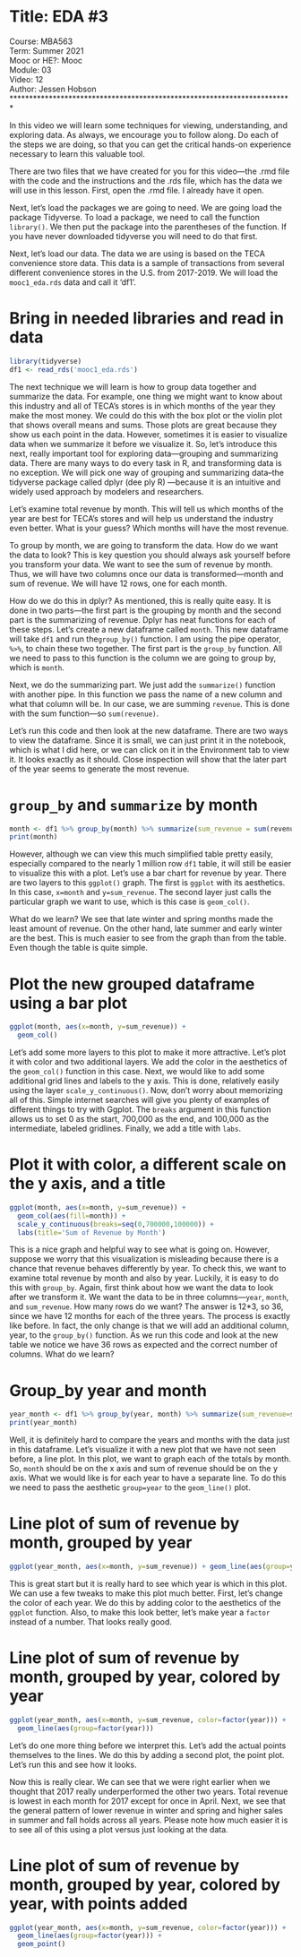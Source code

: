 # Title: EDA #3

Course: MBA563  
Term: Summer 2021  
Mooc or HE?: Mooc  
Module: 03  
Video: 12  
Author: Jessen Hobson  
************************************************************************

In this video we will learn some techniques for viewing, understanding, and exploring data. As always, we encourage you to follow along. Do each of the steps we are doing, so that you can get the critical hands-on experience necessary to learn this valuable tool. 

There are two files that we have created for you for this video—the .rmd file with the code and the instructions and the .rds file, which has the data we will use in this lesson. First, open the .rmd file. I already have it open.

Next, let’s load the packages we are going to need. We are going load the package Tidyverse. To load a package, we need to call the function `library()`. We then put the package into the parentheses of the function. If you have never downloaded tidyverse you will need to do that first. 

Next, let’s load our data. The data we are using is based on the TECA convenience store data. This data is a sample of transactions from several different convenience stores in the U.S. from 2017-2019. We will load the `mooc1_eda.rds` data and call it ‘df1’.

# Bring in needed libraries and read in data
```{r}
library(tidyverse)
df1 <- read_rds('mooc1_eda.rds')
```

The next technique we will learn is how to group data together and summarize the data. For example, one thing we might want to know about this industry and all of TECA’s stores is in which months of the year they make the most money. We could do this with the box plot or the violin plot that shows overall means and sums. Those plots are great because they show us each point in the data. However, sometimes it is easier to visualize data when we summarize it before we visualize it. So, let’s introduce this next, really important tool for exploring data—grouping and summarizing data. There are many ways to do every task in R, and transforming data is no exception. We will pick one way of grouping and summarizing data--the tidyverse package called dplyr (dee ply R) —because it is an intuitive and widely used approach by modelers and researchers.

Let’s examine total revenue by month. This will tell us which months of the year are best for TECA’s stores and will help us understand the industry even better. What is your guess? Which months will have the most revenue. 

To group by month, we are going to transform the data. How do we want the data to look? This is key question you should always ask yourself before you transform your data. We want to see the sum of revenue by month. Thus, we will have two columns once our data is transformed—month and sum of revenue. We will have 12 rows, one for each month.

How do we do this in dplyr? As mentioned, this is really quite easy. It is done in two parts—the first part is the grouping by month and the second part is the summarizing of revenue. Dplyr has neat functions for each of these steps. Let’s create a new dataframe called `month`. This new dataframe will take `df1` and run the` group_by()` function. I am using the pipe operator, `%>%`, to chain these two together. The first part is the `group_by` function. All we need to pass to this function is the column we are going to group by, which is `month`. 

Next, we do the summarizing part. We just add the `summarize()` function with another pipe. In this function we pass the name of a new column and what that column will be. In our case, we are summing `revenue`. This is done with the sum function—so `sum(revenue)`. 

Let’s run this code and then look at the new dataframe. There are two ways to view the dataframe. Since it is small, we can just print it in the notebook, which is what I did here, or we can click on it in the Environment tab to view it. It looks exactly as it should. Close inspection will show that the later part of the year seems to generate the most revenue. 

# `group_by` and `summarize` by month
```{r}
month <- df1 %>% group_by(month) %>% summarize(sum_revenue = sum(revenue))
print(month)
```

However, although we can view this much simplified table pretty easily, especially compared to the nearly 1 million row `df1` table, it will still be easier to visualize this with a plot. Let’s use a bar chart for revenue by year. There are two layers to this `ggplot()` graph. The first is `ggplot` with its aesthetics. In this case, `x=month` and `y=sum_revenue`. The second layer just calls the particular graph we want to use, which is this case is `geom_col()`. 

What do we learn? We see that late winter and spring months made the least amount of revenue. On the other hand, late summer and early winter are the best. This is much easier to see from the graph than from the table. Even though the table is quite simple. 

# Plot the new grouped dataframe using a bar plot
```{r}
ggplot(month, aes(x=month, y=sum_revenue)) + 
  geom_col()
```

Let’s add some more layers to this plot to make it more attractive. Let’s plot it with color and two additional layers. We add the color in the aesthetics of the `geom_col()` function in this case. Next, we would like to add some additional grid lines and labels to the y axis. This is done, relatively easily using the layer `scale_y_continuous()`. Now, don’t worry about memorizing all of this. Simple internet searches will give you plenty of examples of different things to try with Ggplot. The `breaks` argument in this function allows us to set 0 as the start, 700,000 as the end, and 100,000 as the intermediate, labeled gridlines. Finally, we add a title with `labs`.

# Plot it with color, a different scale on the y axis, and a title
```{r}
ggplot(month, aes(x=month, y=sum_revenue)) + 
  geom_col(aes(fill=month)) + 
  scale_y_continuous(breaks=seq(0,700000,100000)) + 
  labs(title='Sum of Revenue by Month')
```

This is a nice graph and helpful way to see what is going on. However, suppose we worry that this visualization is misleading because there is a chance that revenue behaves differently by year. To check this, we want to examine total revenue by month and also by year. Luckily, it is easy to do this with `group_by`. Again, first think about how we want the data to look after we transform it. We want the data to be in three columns—`year`, `month`, and `sum_revenue`. How many rows do we want? The answer is 12*3, so 36, since we have 12 months for each of the three years. The process is exactly like before. In fact, the only change is that we will add an additional column, year, to the `group_by()` function. As we run this code and look at the new table we notice we have 36 rows as expected and the correct number of columns. What do we learn? 

# Group_by year and month
```{r}
year_month <- df1 %>% group_by(year, month) %>% summarize(sum_revenue=sum(revenue))
print(year_month)
```

Well, it is definitely hard to compare the years and months with the data just in this dataframe. Let’s visualize it with a new plot that we have not seen before, a line plot. In this plot, we want to graph each of the totals by month. So, `month` should be on the x axis and sum of revenue should be on the y axis. What we would like is for each year to have a separate line. To do this we need to pass the aesthetic `group=year` to the `geom_line()` plot.



# Line plot of sum of revenue by month, grouped by year
```{r}
ggplot(year_month, aes(x=month, y=sum_revenue)) + geom_line(aes(group=year))
```

This is great start but it is really hard to see which year is which in this plot. We can use a few tweaks to make this plot much better. First, let’s change the color of each year. We do this by adding color to the aesthetics of the `ggplot` function. Also, to make this look better, let’s make year a `factor` instead of a number. That looks really good. 

# Line plot of sum of revenue by month, grouped by year, colored by year
```{r}
ggplot(year_month, aes(x=month, y=sum_revenue, color=factor(year))) + 
  geom_line(aes(group=factor(year)))
```

Let’s do one more thing before we interpret this. Let’s add the actual points themselves to the lines. We do this by adding a second plot, the point plot. Let’s run this and see how it looks.

Now this is really clear. We can see that we were right earlier when we thought that 2017 really underperformed the other two years. Total revenue is lowest in each month for 2017 except for once in April. Next, we see that the general pattern of lower revenue in winter and spring and higher sales in summer and fall holds across all years. Please note how much easier it is to see all of this using a plot versus just looking at the data. 

# Line plot of sum of revenue by month, grouped by year, colored by year, with points added
```{r}
ggplot(year_month, aes(x=month, y=sum_revenue, color=factor(year))) + 
  geom_line(aes(group=factor(year))) +
  geom_point()
```
